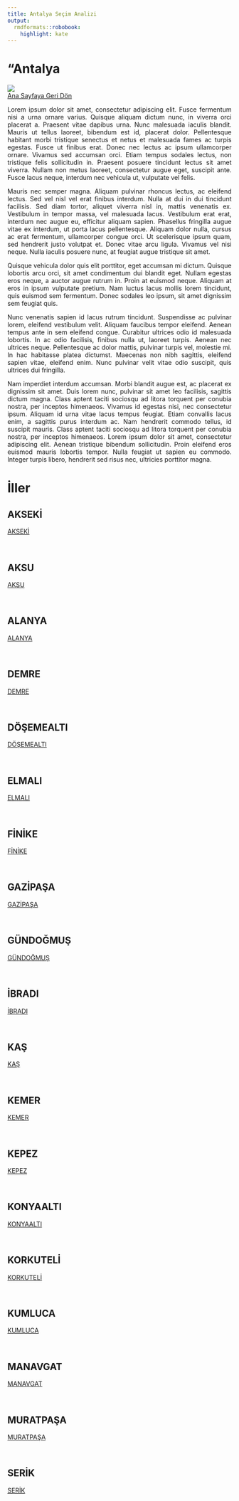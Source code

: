 ```yaml
---
title: Antalya Seçim Analizi
output:
  rmdformats::robobook:
    highlight: kate
---
```

# "Antalya

<img src="https://ontheworldmap.com/turkey/map-of-turkey.jpg" ><br>
 <a href="https://aiasci.github.io/secimdeneme/">Ana Sayfaya Geri Dön</a> <br>


::: {style="text-align: justify;"}
Lorem ipsum dolor sit amet, consectetur adipiscing elit. Fusce fermentum nisi a urna ornare varius. Quisque aliquam dictum nunc, in viverra orci placerat a. Praesent vitae dapibus urna. Nunc malesuada iaculis blandit. Mauris ut tellus laoreet, bibendum est id, placerat dolor. Pellentesque habitant morbi tristique senectus et netus et malesuada fames ac turpis egestas. Fusce ut finibus erat. Donec nec lectus ac ipsum ullamcorper ornare. Vivamus sed accumsan orci. Etiam tempus sodales lectus, non tristique felis sollicitudin in. Praesent posuere tincidunt lectus sit amet viverra. Nullam non metus laoreet, consectetur augue eget, suscipit ante. Fusce lacus neque, interdum nec vehicula ut, vulputate vel felis.
:::


::: {style="text-align: justify;"}
Mauris nec semper magna. Aliquam pulvinar rhoncus lectus, ac eleifend lectus. Sed vel nisl vel erat finibus interdum. Nulla at dui in dui tincidunt facilisis. Sed diam tortor, aliquet viverra nisl in, mattis venenatis ex. Vestibulum in tempor massa, vel malesuada lacus. Vestibulum erat erat, interdum nec augue eu, efficitur aliquam sapien. Phasellus fringilla augue vitae ex interdum, ut porta lacus pellentesque. Aliquam dolor nulla, cursus ac erat fermentum, ullamcorper congue orci. Ut scelerisque ipsum quam, sed hendrerit justo volutpat et. Donec vitae arcu ligula. Vivamus vel nisi neque. Nulla iaculis posuere nunc, at feugiat augue tristique sit amet.
:::


::: {style="text-align: justify;"}
Quisque vehicula dolor quis elit porttitor, eget accumsan mi dictum. Quisque lobortis arcu orci, sit amet condimentum dui blandit eget. Nullam egestas eros neque, a auctor augue rutrum in. Proin at euismod neque. Aliquam at eros in ipsum vulputate pretium. Nam luctus lacus mollis lorem tincidunt, quis euismod sem fermentum. Donec sodales leo ipsum, sit amet dignissim sem feugiat quis.
:::


::: {style="text-align: justify;"}
Nunc venenatis sapien id lacus rutrum tincidunt. Suspendisse ac pulvinar lorem, eleifend vestibulum velit. Aliquam faucibus tempor eleifend. Aenean tempus ante in sem eleifend congue. Curabitur ultrices odio id malesuada lobortis. In ac odio facilisis, finibus nulla ut, laoreet turpis. Aenean nec ultrices neque. Pellentesque ac dolor mattis, pulvinar turpis vel, molestie mi. In hac habitasse platea dictumst. Maecenas non nibh sagittis, eleifend sapien vitae, eleifend enim. Nunc pulvinar velit vitae odio suscipit, quis ultrices dui fringilla.
:::


::: {style="text-align: justify;"}
Nam imperdiet interdum accumsan. Morbi blandit augue est, ac placerat ex dignissim sit amet. Duis lorem nunc, pulvinar sit amet leo facilisis, sagittis dictum magna. Class aptent taciti sociosqu ad litora torquent per conubia nostra, per inceptos himenaeos. Vivamus id egestas nisi, nec consectetur ipsum. Aliquam id urna vitae lacus tempus feugiat. Etiam convallis lacus enim, a sagittis purus interdum ac. Nam hendrerit commodo tellus, id suscipit mauris. Class aptent taciti sociosqu ad litora torquent per conubia nostra, per inceptos himenaeos. Lorem ipsum dolor sit amet, consectetur adipiscing elit. Aenean tristique bibendum sollicitudin. Proin eleifend eros euismod mauris lobortis tempor. Nulla feugiat ut sapien eu commodo. Integer turpis libero, hendrerit sed risus nec, ultricies porttitor magna. 
:::

# İller


## AKSEKİ

 <a href="AKSEKİ">AKSEKİ</a> 

<br>


## AKSU

 <a href="AKSU">AKSU</a> 

<br>


## ALANYA

 <a href="ALANYA">ALANYA</a> 

<br>


## DEMRE

 <a href="DEMRE">DEMRE</a> 

<br>


## DÖŞEMEALTI

 <a href="DÖŞEMEALTI">DÖŞEMEALTI</a> 

<br>


## ELMALI

 <a href="ELMALI">ELMALI</a> 

<br>


## FİNİKE

 <a href="FİNİKE">FİNİKE</a> 

<br>


## GAZİPAŞA

 <a href="GAZİPAŞA">GAZİPAŞA</a> 

<br>


## GÜNDOĞMUŞ

 <a href="GÜNDOĞMUŞ">GÜNDOĞMUŞ</a> 

<br>


## İBRADI

 <a href="İBRADI">İBRADI</a> 

<br>


## KAŞ

 <a href="KAŞ">KAŞ</a> 

<br>


## KEMER

 <a href="KEMER">KEMER</a> 

<br>


## KEPEZ

 <a href="KEPEZ">KEPEZ</a> 

<br>


## KONYAALTI

 <a href="KONYAALTI">KONYAALTI</a> 

<br>


## KORKUTELİ

 <a href="KORKUTELİ">KORKUTELİ</a> 

<br>


## KUMLUCA

 <a href="KUMLUCA">KUMLUCA</a> 

<br>


## MANAVGAT

 <a href="MANAVGAT">MANAVGAT</a> 

<br>


## MURATPAŞA

 <a href="MURATPAŞA">MURATPAŞA</a> 

<br>


## SERİK

 <a href="SERİK">SERİK</a> 

<br>
